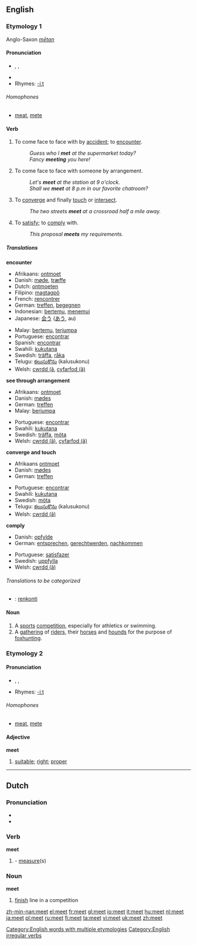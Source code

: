 ==English==

{{rank|book|story|deep|471|meet|interest|brother|I've}}

===Etymology 1===
Anglo-Saxon ''[[mētan]]''

====Pronunciation====
*{{AHD|mēt}}, {{IPA|/miːt/}}, {{SAMPA|/mi:t/}}
*{{audio|en-us-meet.ogg|Audio (US)}}
* Rhymes: [[Rhymes:English:-iːt|-iːt]]

======Homophones======
*[[meat]], [[mete]]

====Verb====
{{en-verb|meets|meeting|met}}

#To come face to face with by [[accident]]; to [[encounter]].
#:''Guess who I '''met''' at the supermarket today?''
#:''Fancy '''meeting''' you here!''
#To come face to face with someone by arrangement.
#:''Let's '''meet''' at the station at 9 o'clock.''
#:''Shall we '''meet''' at 8 p.m in our favorite chatroom?''
#To [[converge]] and finally [[touch]] or [[intersect]].
#:''The two streets '''meet''' at a crossroad half a mile away.''
#To [[satisfy]]; to [[comply]] with.
#:''This proposal '''meets''' my requirements.''

=====Translations=====
'''encounter'''
{{top}}
*Afrikaans: [[ontmoet]]
*Danish: [[møde]], [[træffe]]
*Dutch: [[ontmoeten]]
*Filipino: [[magtagpô]]
*French: [[rencontrer]]
*German: [[treffen]], [[begegnen]]
*Indonesian: [[temu|bertemu]], [[temu|menemui]]
*Japanese: [[会う]] ([[あう]], au)
{{mid}}
*Malay: [[temu|bertemu]], [[jumpa|terjumpa]]
*Portuguese: [[encontrar]]
*Spanish: [[encontrar]]
*Swahili: [[kukutana]]
*Swedish: [[träffa]], [[råka]]
*Telugu: [[కలుసుకొను]] (kalusukonu)
*Welsh: [[cwrdd (â]], [[cyfarfod (â)]]
{{bottom}}

'''see through arrangement'''
{{top}}
*Afrikaans: [[ontmoet]]
*Danish: [[mødes]]
*German: [[treffen]]
*Malay: [[jumpa|berjumpa]]
{{mid}}
*Portuguese: [[encontrar]]
*Swahili: [[kukutana]]
*Swedish: [[träffa]], [[möta]]
*Welsh: [[cwrdd (â)]], [[cyfarfod (â)]]
{{bottom}}

'''converge and touch'''
{{top}}
*Afrikaans [[ontmoet]]
*Danish: [[mødes]]
*German: [[treffen]]
{{mid}}
*Portuguese: [[encontrar]]
*Swahili: [[kukutana]]
*Swedish: [[möta]]
*Telugu: [[కలుసుకొను]] (kalusukonu)
*Welsh: [[cwrdd (â)]]
{{bottom}}

'''comply'''
{{top}}
*Danish: [[opfylde]]
*German: [[entsprechen]], [[gerechtwerden]], [[nachkommen]]
{{mid}}
*Portuguese: [[satisfazer]]
*Swedish: [[uppfylla]]
*Welsh: [[cwrdd (â)]]
{{bottom}}

======Translations to be categorized======
{{checktrans}}
<!--Remove this section once all of the translations below have been moved into the tables above.-->
*{{ttbc|Esperanto}}: [[renkonti]]

====Noun====
{{en-noun}}

#A [[sport]]s [[competition]], especially for athletics or swimming.
#A [[gathering]] of [[rider]]s, their [[horse]]s and [[hound]]s for the purpose of [[foxhunting]].

===Etymology 2===
{{etystub}}

====Pronunciation====
*{{AHD|mēt}}, {{IPA|/miːt/}}, {{SAMPA|/mi:t/}}
* Rhymes: [[Rhymes:English:-iːt|-iːt]]

======Homophones======
*[[meat]], [[mete]]

====Adjective====
'''meet'''

# [[suitable]]; [[right]]; [[proper]]
{{seeCites}}

----

==Dutch==

===Pronunciation===
*{{IPA|/met/}}
*{{SAMPA|/met/}}

===Verb===
'''meet'''

# {{form of|singular indicative|meten}} - [[measure]](s)

===Noun===
'''meet'''

# [[finish]] line in a competition

[[Category:English words with multiple etymologies]]
[[Category:English irregular verbs]]

[[zh-min-nan:meet]]
[[el:meet]]
[[fr:meet]]
[[gl:meet]]
[[io:meet]]
[[it:meet]]
[[hu:meet]]
[[nl:meet]]
[[ja:meet]]
[[pl:meet]]
[[ru:meet]]
[[fi:meet]]
[[ta:meet]]
[[vi:meet]]
[[uk:meet]]
[[zh:meet]]